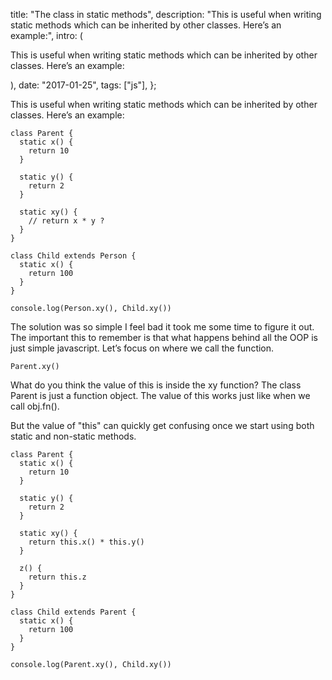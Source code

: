 


  title: "The class in static methods",
  description: "This is useful when writing static methods which can be inherited by other classes. Here’s an example:",
  intro: (
    <section>
      <p>This is useful when writing static methods which can be inherited by other classes. Here’s an example:</p>
    </section>
  ),
  date: "2017-01-25",
  tags: ["js"],
};


This is useful when writing static methods which can be inherited by other classes. Here’s an example:

```
class Parent {
  static x() {
    return 10
  }

  static y() {
    return 2
  }

  static xy() {
    // return x * y ?
  }
}

class Child extends Person {
  static x() {
    return 100
  }
}

console.log(Person.xy(), Child.xy())
```

The solution was so simple I feel bad it took me some time to figure it out. The important this to remember is that what happens behind all the OOP is just simple javascript. Let’s focus on where we call the function.

```
Parent.xy()
```

What do you think the value of this is inside the xy function? The class Parent is just a function object. The value of this works just like when we call obj.fn().

But the value of "this" can quickly get confusing once we start using both static and non-static methods.

```
class Parent {
  static x() {
    return 10
  }

  static y() {
    return 2
  }

  static xy() {
    return this.x() * this.y()
  }

  z() {
    return this.z
  }
}

class Child extends Parent {
  static x() {
    return 100
  }
}

console.log(Parent.xy(), Child.xy())
```
